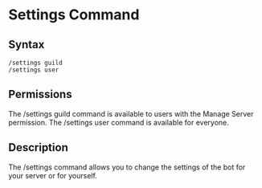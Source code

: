 # Settings Command

## Syntax

```
/settings guild
/settings user
```

## Permissions

The /settings guild command is available to users with the Manage Server permission.
The /settings user command is available for everyone.

## Description

The /settings command allows you to change the settings of the bot for your server or for yourself.
